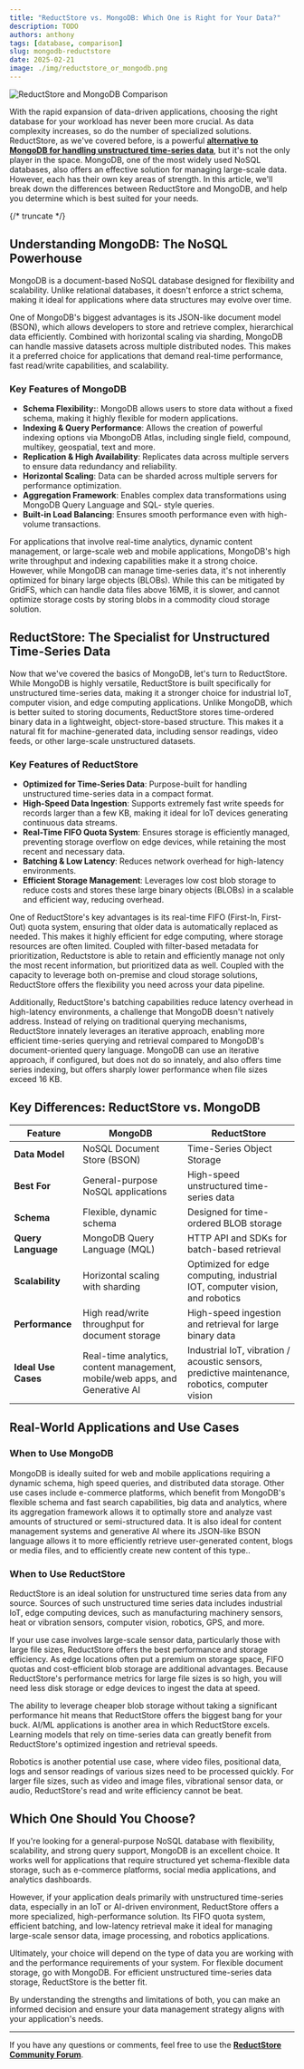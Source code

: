 ```yaml
---
title: "ReductStore vs. MongoDB: Which One is Right for Your Data?"
description: TODO
authors: anthony
tags: [database, comparison]
slug: mongodb-reductstore
date: 2025-02-21
image: ./img/reductstore_or_mongodb.png
---
```


![ReductStore and MongoDB Comparison](./img/reductstore_or_mongodb.png)

With the rapid expansion of data-driven applications, choosing the right database for your workload has never been more crucial. As data complexity increases, so do the number of specialized solutions. ReductStore, as we've covered before, is a powerful [**alternative to MongoDB for handling unstructured time-series data**](/blog/comparisons/iot/reductstore-vs-mongodb), but it's not the only player in the space. MongoDB, one of the most widely used NoSQL databases, also offers an effective solution for managing large-scale data. However, each has their own key areas of strength. In this article, we'll break down the differences between ReductStore and MongoDB, and help you determine which is best suited for your needs.

{/* truncate */}

## Understanding MongoDB: The NoSQL Powerhouse

MongoDB is a document-based NoSQL database designed for flexibility and scalability. Unlike relational databases, it doesn't enforce a strict schema, making it ideal for applications where data structures may evolve over time.

One of MongoDB's biggest advantages is its JSON-like document model (BSON), which allows developers to store and retrieve complex, hierarchical data efficiently. Combined with horizontal scaling via sharding, MongoDB can handle massive datasets across multiple distributed nodes. This makes it a preferred choice for applications that demand real-time performance, fast read/write capabilities, and scalability.

### Key Features of MongoDB

- **Schema Flexibility:**: MongoDB allows users to store data without a fixed schema, making it highly flexible for modern applications.
- **Indexing & Query Performance**: Allows the creation of powerful indexing options via MbongoDB Atlas, including single field, compound, multikey, geospatial, text and more.
- **Replication & High Availability**: Replicates data across multiple servers to ensure data redundancy and reliability.
- **Horizontal Scaling**: Data can be sharded across multiple servers for performance optimization.
- **Aggregation Framework**: Enables complex data transformations using MongoDB Query Language and SQL- style queries.
- **Built-in Load Balancing**: Ensures smooth performance even with high-volume transactions.

For applications that involve real-time analytics, dynamic content management, or large-scale web and mobile applications, MongoDB's high write throughput and indexing capabilities make it a strong choice. However, while MongoDB can manage time-series data, it's not inherently optimized for binary large objects (BLOBs). While this can be mitigated by GridFS, which can handle data files above 16MB, it is slower, and cannot optimize storage costs by storing blobs in a commodity cloud storage solution.

## ReductStore: The Specialist for Unstructured Time-Series Data

Now that we've covered the basics of MongoDB, let's turn to ReductStore. While MongoDB is highly versatile, ReductStore is built specifically for unstructured time-series data, making it a stronger choice for industrial IoT, computer vision, and edge computing applications. Unlike MongoDB, which is better suited to storing documents, ReductStore stores time-ordered binary data in a lightweight, object-store-based structure. This makes it a natural fit for machine-generated data, including sensor readings, video feeds, or other large-scale unstructured datasets.

### Key Features of ReductStore

- **Optimized for Time-Series Data**: Purpose-built for handling unstructured time-series data in a compact format.
- **High-Speed Data Ingestion**: Supports extremely fast write speeds for records larger than a few KB, making it ideal for IoT devices generating continuous data streams.
- **Real-Time FIFO Quota System**: Ensures storage is efficiently managed, preventing storage overflow on edge devices, while retaining the most recent and necessary data.
- **Batching & Low Latency**: Reduces network overhead for high-latency environments.
- **Efficient Storage Management**: Leverages low cost blob storage to reduce costs and stores these large binary objects (BLOBs) in a scalable and efficient way, reducing overhead.

One of ReductStore's key advantages is its real-time FIFO (First-In, First-Out) quota system, ensuring that older data is automatically replaced as needed. This makes it highly efficient for edge computing, where storage resources are often limited. Coupled with filter-based metadata for prioritization, Reductstore is able to retain and efficiently manage not only the most recent information, but prioritized data as well. Coupled with the capacity to leverage both on-premise and cloud storage solutions, ReductStore offers the flexibility you need across your data pipeline.

Additionally, ReductStore's batching capabilities reduce latency overhead in high-latency environments, a challenge that MongoDB doesn't natively address. Instead of relying on traditional querying mechanisms, ReductStore innately leverages an iterative approach, enabling more efficient time-series querying and retrieval compared to MongoDB's document-oriented query language. MongoDB can use an iterative approach, if configured, but does not do so innately, and also offers time series indexing, but offers sharply lower performance when file sizes exceed 16 KB.

## Key Differences: ReductStore vs. MongoDB

| **Feature**         | **MongoDB**                                                                 | **ReductStore**                                                                                 |
| ------------------- | --------------------------------------------------------------------------- | ----------------------------------------------------------------------------------------------- |
| **Data Model**      | NoSQL Document Store (BSON)                                                 | Time-Series Object Storage                                                                      |
| **Best For**        | General-purpose NoSQL applications                                          | High-speed unstructured time-series data                                                        |
| **Schema**          | Flexible, dynamic schema                                                    | Designed for time-ordered BLOB storage                                                          |
| **Query Language**  | MongoDB Query Language (MQL)                                                | HTTP API and SDKs for batch-based retrieval                                                     |
| **Scalability**     | Horizontal scaling with sharding                                            | Optimized for edge computing, industrial IOT, computer vision, and robotics                     |
| **Performance**     | High read/write throughput for document storage                             | High-speed ingestion and retrieval for large binary data                                        |
| **Ideal Use Cases** | Real-time analytics, content management, mobile/web apps, and Generative AI | Industrial IoT, vibration / acoustic sensors, predictive maintenance, robotics, computer vision |

## Real-World Applications and Use Cases

### When to Use MongoDB

MongoDB is ideally suited for web and mobile applications requiring a dynamic schema, high speed queries, and distributed data storage. Other use cases include e-commerce platforms, which benefit from MongoDB's flexible schema and fast search capabilities, big data and analytics, where its aggregation framework allows it to optimally store and analyze vast amounts of structured or semi-structured data. It is also ideal for content management systems and generative AI where its JSON-like BSON language allows it to more efficiently retrieve user-generated content, blogs or media files, and to efficiently create new content of this type..

### When to Use ReductStore

ReductStore is an ideal solution for unstructured time series data from any source. Sources of such unstructured time series data includes industrial IoT, edge computing devices, such as manufacturing machinery sensors, heat or vibration sensors, computer vision, robotics, GPS, and more.

If your use case involves large-scale sensor data, particularly those with large file sizes, ReductStore offers the best performance and storage efficiency. As edge locations often put a premium on storage space, FIFO quotas and cost-efficient blob storage are additional advantages. Because ReductStore's performance metrics for large file sizes is so high, you will need less disk storage or edge devices to ingest the data at speed.

The ability to leverage cheaper blob storage without taking a significant performance hit means that ReductStore offers the biggest bang for your buck. AI/ML applications is another area in which ReductStore excels. Learning models that rely on time-series data can greatly benefit from ReductStore's optimized ingestion and retrieval speeds.

Robotics is another potential use case, where video files, positional data, logs and sensor readings of various sizes need to be processed quickly. For larger file sizes, such as video and image files, vibrational sensor data, or audio, ReductStore's read and write efficiency cannot be beat.

## Which One Should You Choose?

If you're looking for a general-purpose NoSQL database with flexibility, scalability, and strong query support, MongoDB is an excellent choice. It works well for applications that require structured yet schema-flexible data storage, such as e-commerce platforms, social media applications, and analytics dashboards.

However, if your application deals primarily with unstructured time-series data, especially in an IoT or AI-driven environment, ReductStore offers a more specialized, high-performance solution. Its FIFO quota system, efficient batching, and low-latency retrieval make it ideal for managing large-scale sensor data, image processing, and robotics applications.

Ultimately, your choice will depend on the type of data you are working with and the performance requirements of your system. For flexible document storage, go with MongoDB. For efficient unstructured time-series data storage, ReductStore is the better fit.

By understanding the strengths and limitations of both, you can make an informed decision and ensure your data management strategy aligns with your application's needs.

---

If you have any questions or comments, feel free to use the [**ReductStore Community Forum**](https://community.reduct.store/signup).
